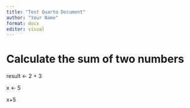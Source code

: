 ```yaml
---
title: "Test Quarto Document"
author: "Your Name"
format: docx
editor: visual
---
```


# 

# Calculate the sum of two numbers

result \<- 2 + 3

x <- 5


x+5

